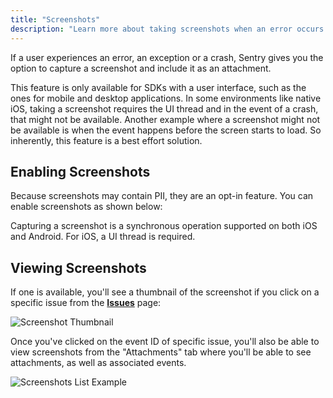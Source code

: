 ```yaml
---
title: "Screenshots"
description: "Learn more about taking screenshots when an error occurs. Sentry pairs the screenshot with the original event, giving you additional insight into issues."
---
```


If a user experiences an error, an exception or a crash, Sentry gives you the option to capture a screenshot and include it as an <PlatformLink to="/enriching-events/attachments/">attachment</PlatformLink>.

This feature is only available for SDKs with a user interface, such as the ones for mobile and desktop applications. In some environments like native iOS, taking a screenshot requires the UI thread and in the event of a crash, that might not be available. Another example where a screenshot might not be available is when the event happens before the screen starts to load. So inherently, this feature is a best effort solution.

## Enabling Screenshots

Because screenshots may contain <PlatformLink to="/data-management/sensitive-data/">PII</PlatformLink>, they are an opt-in feature. You can enable screenshots as shown below:

<PlatformContent includePath="enriching-events/attach-screenshots" />

Capturing a screenshot is a synchronous operation supported on both iOS and Android. For iOS, a UI thread is required.

## Viewing Screenshots

If one is available, you'll see a thumbnail of the screenshot if you click on a specific issue from the  [**Issues**](https://demo.sentry.io/issues/) page:

![Screenshot Thumbnail](/platforms/dotnet/guides/xamarin/enriching-events/screenshots/screenshot-thumbnail.png)

Once you've clicked on the event ID of specific issue, you'll also be able to view screenshots from the "Attachments" tab where you'll be able to see attachments, as well as associated events. 

![Screenshots List Example](/platforms/dotnet/guides/xamarin/enriching-events/screenshots/screenshot-list-example.png)


